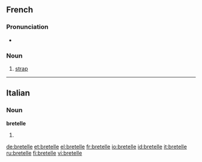 ==French==

===Pronunciation===
* {{audio|Fr-bretelle.ogg|Audio}}

===Noun===
{{fr-noun|f}}

# [[strap]]

----

==Italian==

===Noun===
'''bretelle''' {{f}}

# {{plural of|[[bretella]]|lang=Italian}}

[[de:bretelle]]
[[et:bretelle]]
[[el:bretelle]]
[[fr:bretelle]]
[[io:bretelle]]
[[id:bretelle]]
[[it:bretelle]]
[[ru:bretelle]]
[[fi:bretelle]]
[[vi:bretelle]]
